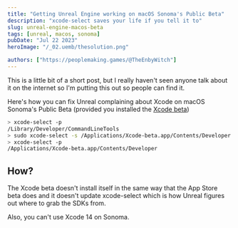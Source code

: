 ```yaml
---
title: "Getting Unreal Engine working on macOS Sonoma's Public Beta"
description: "xcode-select saves your life if you tell it to"
slug: unreal-engine-macos-beta
tags: [unreal, macos, sonoma]
pubDate: "Jul 22 2023"
heroImage: "/_02.uemb/thesolution.png"

authors: ["https://peoplemaking.games/@TheEnbyWitch"]
---
```


This is a little bit of a short post, but I really haven't seen anyone talk about it on the internet so I'm putting this out so people can find it.

Here's how you can fix Unreal complaining about Xcode on macOS Sonoma's Public Beta (provided you installed the [Xcode beta](https://developer.apple.com/download/all/?q=Xcode))

```bash
> xcode-select -p
/Library/Developer/CommandLineTools
> sudo xcode-select -s /Applications/Xcode-beta.app/Contents/Developer
> xcode-select -p
/Applications/Xcode-beta.app/Contents/Developer
```

## How?

The Xcode beta doesn't install itself in the same way that the App Store beta does and it doesn't update xcode-select which is how Unreal figures out where to grab the SDKs from.

Also, you can't use Xcode 14 on Sonoma.


<KoFi />
